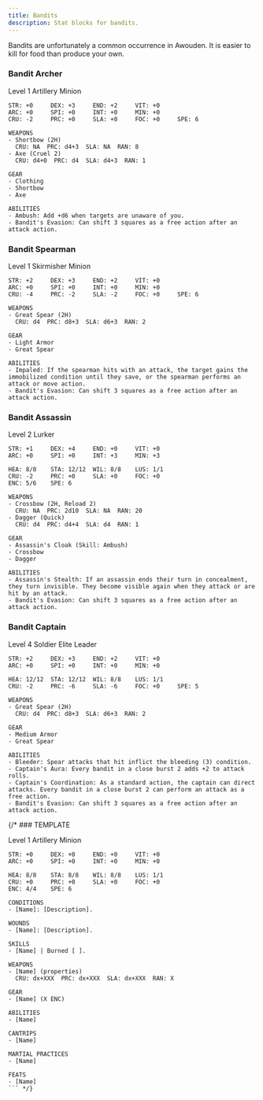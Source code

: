```yaml
---
title: Bandits
description: Stat blocks for bandits.
---
```



Bandits are unfortunately a common occurrence in Awouden. It is easier to kill for food than produce your own.

### Bandit Archer

<Tags>
  <Tag>Level 1</Tag>
  <Tag>Artillery</Tag>
  <Tag>Minion</Tag>
</Tags>

```
STR: +0     DEX: +3     END: +2     VIT: +0
ARC: +0     SPI: +0     INT: +0     MIN: +0
CRU: -2     PRC: +0     SLA: +0     FOC: +0     SPE: 6

WEAPONS
- Shortbow (2H)
  CRU: NA  PRC: d4+3  SLA: NA  RAN: 8
- Axe (Cruel 2)
  CRU: d4+0  PRC: d4  SLA: d4+3  RAN: 1

GEAR
- Clothing
- Shortbow
- Axe

ABILITIES
- Ambush: Add +d6 when targets are unaware of you.
- Bandit's Evasion: Can shift 3 squares as a free action after an attack action.
```

### Bandit Spearman

<Tags>
  <Tag>Level 1</Tag>
  <Tag>Skirmisher</Tag>
  <Tag>Minion</Tag>
</Tags>

```
STR: +2     DEX: +3     END: +2     VIT: +0
ARC: +0     SPI: +0     INT: +0     MIN: +0
CRU: -4     PRC: -2     SLA: -2     FOC: +0     SPE: 6

WEAPONS
- Great Spear (2H)
  CRU: d4  PRC: d8+3  SLA: d6+3  RAN: 2

GEAR
- Light Armor
- Great Spear

ABILITIES
- Impaled: If the spearman hits with an attack, the target gains the immobilized condition until they save, or the spearman performs an attack or move action.
- Bandit's Evasion: Can shift 3 squares as a free action after an attack action.
```

### Bandit Assassin

<Tags>
  <Tag>Level 2</Tag>
  <Tag>Lurker</Tag>
</Tags>

```
STR: +1     DEX: +4     END: +0     VIT: +0
ARC: +0     SPI: +0     INT: +3     MIN: +3

HEA: 8/8    STA: 12/12  WIL: 8/8    LUS: 1/1
CRU: -2     PRC: +0     SLA: +0     FOC: +0
ENC: 5/6    SPE: 6

WEAPONS
- Crossbow (2H, Reload 2)
  CRU: NA  PRC: 2d10  SLA: NA  RAN: 20
- Dagger (Quick)
  CRU: d4  PRC: d4+4  SLA: d4  RAN: 1

GEAR
- Assassin's Cloak (Skill: Ambush)
- Crossbow
- Dagger

ABILITIES
- Assassin's Stealth: If an assassin ends their turn in concealment, they turn invisible. They become visible again when they attack or are hit by an attack.
- Bandit's Evasion: Can shift 3 squares as a free action after an attack action.
```

### Bandit Captain


<Tags>
  <Tag>Level 4</Tag>
  <Tag>Soldier</Tag>
  <Tag>Elite</Tag>
  <Tag>Leader</Tag>
</Tags>

```
STR: +2     DEX: +3     END: +2     VIT: +0
ARC: +0     SPI: +0     INT: +0     MIN: +0

HEA: 12/12  STA: 12/12  WIL: 8/8    LUS: 1/1
CRU: -2     PRC: -6     SLA: -6     FOC: +0     SPE: 5

WEAPONS
- Great Spear (2H)
  CRU: d4  PRC: d8+3  SLA: d6+3  RAN: 2

GEAR
- Medium Armor
- Great Spear

ABILITIES
- Bleeder: Spear attacks that hit inflict the bleeding (3) condition.
- Captain's Aura: Every bandit in a close burst 2 adds +2 to attack rolls.
- Captain's Coordination: As a standard action, the captain can direct attacks. Every bandit in a close burst 2 can perform an attack as a free action.
- Bandit's Evasion: Can shift 3 squares as a free action after an attack action.
```

{/* ### TEMPLATE

<Tags>
  <Tag>Level 1</Tag>
  <Tag>Artillery</Tag>
  <Tag>Minion</Tag>
</Tags>

```
STR: +0     DEX: +0     END: +0     VIT: +0
ARC: +0     SPI: +0     INT: +0     MIN: +0

HEA: 8/8    STA: 8/8    WIL: 8/8    LUS: 1/1
CRU: +0     PRC: +0     SLA: +0     FOC: +0
ENC: 4/4    SPE: 6

CONDITIONS
- [Name]: [Description].

WOUNDS
- [Name]: [Description].

SKILLS
- [Name] | Burned [ ].

WEAPONS
- [Name] (properties)
  CRU: dx+XXX  PRC: dx+XXX  SLA: dx+XXX  RAN: X

GEAR
- [Name] (X ENC)

ABILITIES
- [Name]

CANTRIPS
- [Name]

MARTIAL PRACTICES
- [Name]

FEATS
- [Name]
``` */}
